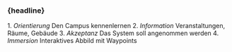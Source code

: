 
### {headline}

<Content>
1. <em>Orientierung</em> Den Campus kennenlernen
2. <em>Information</em> Veranstaltungen, Räume, Gebäude
3. <em>Akzeptanz</em> Das System soll angenommen werden
4. <em>Immersion</em> Interaktives Abbild mit Waypoints
</Content>